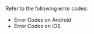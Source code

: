 <PlatformWrapper platform="flutter">

Refer to the following error codes:

- <Link to="/agora-chat/reference/error-codes?platform=android">Error Codes on Android</Link>
- <Link to="/agora-chat/reference/error-codes?platform=ios">Error Codes on iOS</Link>

</PlatformWrapper>